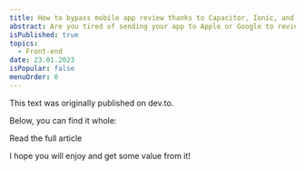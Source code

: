 ```yaml
---
title: How to bypass mobile app review thanks to Capacitor, Ionic, and micro frontends 🤯
abstract: Are you tired of sending your app to Apple or Google to review it every time you update it? Here I show how you can use micro frontends, Ionic, and Capacitor to bypass more than 90% of reviews like these.
isPublished: true
topics:
  - Front-end
date: 23.01.2023
isPopular: false
menuOrder: 0
---
```


This text was originally published on dev.to.

Below, you can find it whole:


<DistantButton href="https://dev.to/robertorlinski/how-to-bypass-mobile-app-review-thanks-to-capacitor-ionic-and-micro-frontends-a13">
  Read the full article
</DistantButton>

I hope you will enjoy and get some value from it!
